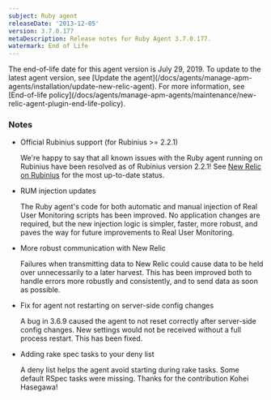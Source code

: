 ```yaml
---
subject: Ruby agent
releaseDate: '2013-12-05'
version: 3.7.0.177
metaDescription: Release notes for Ruby Agent 3.7.0.177.
watermark: End of Life
---
```


<Callout variant="important">
  The end-of-life date for this agent version is July 29, 2019. To update to the latest agent version, see [Update the agent](/docs/agents/manage-apm-agents/installation/update-new-relic-agent). For more information, see [End-of-life policy](/docs/agents/manage-apm-agents/maintenance/new-relic-agent-plugin-end-life-policy).
</Callout>

### Notes

* Official Rubinius support (for Rubinius >= 2.2.1)

  We're happy to say that all known issues with the Ruby agent running on Rubinius have been resolved as of Rubinius version 2.2.1! See [New Relic on Rubinius](http://docs.newrelic.com/docs/ruby/rubinius) for the most up-to-date status.
* RUM injection updates

  The Ruby agent's code for both automatic and manual injection of Real User Monitoring scripts has been improved. No application changes are required, but the new injection logic is simpler, faster, more robust, and paves the way for future improvements to Real User Monitoring.
* More robust communication with New Relic

  Failures when transmitting data to New Relic could cause data to be held over unnecessarily to a later harvest. This has been improved both to handle errors more robustly and consistently, and to send data as soon as possible.
* Fix for agent not restarting on server-side config changes

  A bug in 3.6.9 caused the agent to not reset correctly after server-side config changes. New settings would not be received without a full process restart. This has been fixed.
* Adding rake spec tasks to your deny list

  A deny list helps the agent avoid starting during rake tasks. Some default RSpec tasks were missing. Thanks for the contribution Kohei Hasegawa!

